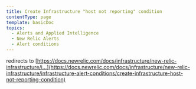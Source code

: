 ```yaml
---
title: Create Infrastructure "host not reporting" condition
contentType: page
template: basicDoc
topics:
  - Alerts and Applied Intelligence
  - New Relic Alerts
  - Alert conditions
---
```


redirects to [https://docs.newrelic.com/docs/infrastructure/new-relic-infrastructure/i...](https://docs.newrelic.com/docs/infrastructure/new-relic-infrastructure/infrastructure-alert-conditions/create-infrastructure-host-not-reporting-condition)
